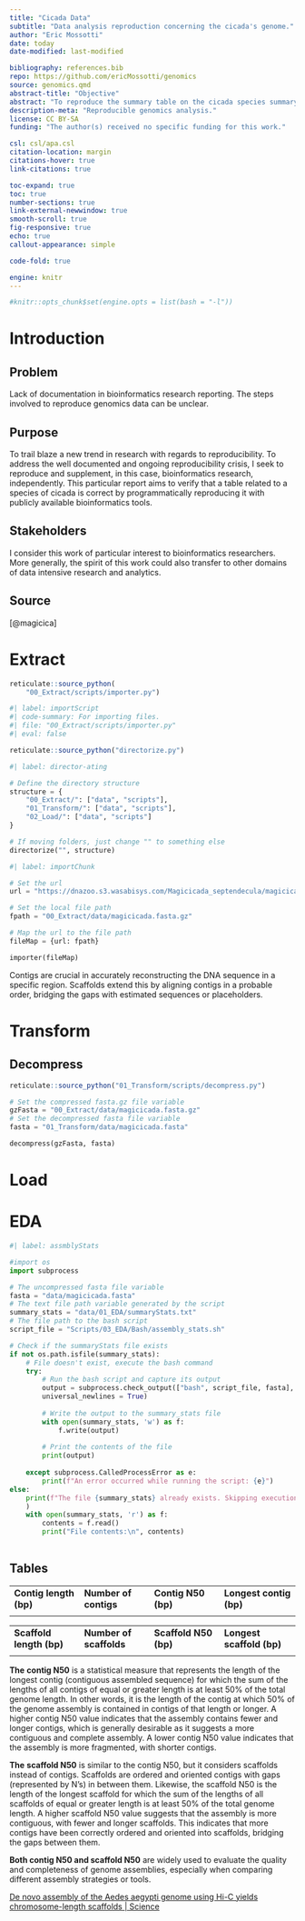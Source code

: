 ```yaml
---
title: "Cicada Data"
subtitle: "Data analysis reproduction concerning the cicada's genome."
author: "Eric Mossotti"
date: today
date-modified: last-modified

bibliography: references.bib
repo: https://github.com/ericMossotti/genomics
source: genomics.qmd
abstract-title: "Objective"
abstract: "To reproduce the summary table on the cicada species summary statistics table."
description-meta: "Reproducible genomics analysis."
license: CC BY-SA
funding: "The author(s) received no specific funding for this work."

csl: csl/apa.csl
citation-location: margin
citations-hover: true
link-citations: true

toc-expand: true
toc: true
number-sections: true
link-external-newwindow: true
smooth-scroll: true
fig-responsive: true
echo: true
callout-appearance: simple

code-fold: true

engine: knitr
---
```


```r
#knitr::opts_chunk$set(engine.opts = list(bash = "-l"))
```

# Introduction

## Problem

Lack of documentation in bioinformatics research reporting. The steps involved to reproduce genomics data can be unclear.

## Purpose

To trail blaze a new trend in research with regards to reproducibility. To address the well documented and ongoing reproducibility crisis, I seek to reproduce and supplement, in this case, bioinformatics research, independently. This particular report aims to verify that a table related to a species of cicada is correct by programmatically reproducing it with publicly available bioinformatics tools.

## Stakeholders

I consider this work of particular interest to bioinformatics researchers. More generally, the spirit of this work could also transfer to other domains of data intensive research and analytics.

## Source

[@magicica]

# Extract

```r

reticulate::source_python(
    "00_Extract/scripts/importer.py")
```

```python
#| label: importScript
#| code-summary: For importing files.
#| file: "00_Extract/scripts/importer.py"
#| eval: false 

```

```r

reticulate::source_python("directorize.py")
```

```python
#| label: director-ating

# Define the directory structure
structure = {
    "00_Extract/": ["data", "scripts"],
    "01_Transform/": ["data", "scripts"],
    "02_Load/": ["data", "scripts"]
}

# If moving folders, just change "" to something else
directorize("", structure)
```

```python
#| label: importChunk

# Set the url
url = "https://dnazoo.s3.wasabisys.com/Magicicada_septendecula/magicicada_hifiasm.asm.bp.p_ctg_HiC.fasta.gz"

# Set the local file path
fpath = "00_Extract/data/magicicada.fasta.gz"

# Map the url to the file path
fileMap = {url: fpath}

importer(fileMap)
```

Contigs are crucial in accurately reconstructing the DNA sequence in a specific region. Scaffolds extend this by aligning contigs in a probable order, bridging the gaps with estimated sequences or placeholders.

# Transform

## Decompress

```r
reticulate::source_python("01_Transform/scripts/decompress.py")
```

```python

# Set the compressed fasta.gz file variable
gzFasta = "00_Extract/data/magicicada.fasta.gz"
# Set the decompressed fasta file variable
fasta = "01_Transform/data/magicicada.fasta"

decompress(gzFasta, fasta)
```

# Load

# EDA

```python
#| label: assmblyStats

#import os
import subprocess

# The uncompressed fasta file variable
fasta = "data/magicicada.fasta"
# The text file path variable generated by the script
summary_stats = "data/01_EDA/summaryStats.txt"
# The file path to the bash script
script_file = "Scripts/03_EDA/Bash/assembly_stats.sh"

# Check if the summaryStats file exists
if not os.path.isfile(summary_stats):
    # File doesn't exist, execute the bash command
    try:
        # Run the bash script and capture its output
        output = subprocess.check_output(["bash", script_file, fasta],
        universal_newlines = True)
        
        # Write the output to the summary_stats file
        with open(summary_stats, 'w') as f:
            f.write(output)
        
        # Print the contents of the file
        print(output)
        
    except subprocess.CalledProcessError as e:
        print(f"An error occurred while running the script: {e}")
else:
    print(f"The file {summary_stats} already exists. Skipping execution.\n"
    )
    with open(summary_stats, 'r') as f:
        contents = f.read()
        print("File contents:\n", contents)
    
```

## Tables

|                        |                       |                     |                         |
|------------------|------------------|------------------|-------------------|
| **Contig length (bp)** | **Number of contigs** | **Contig N50 (bp)** | **Longest contig (bp)** |
|                        |                       |                     |                         |

|                          |                         |                       |                           |
|------------------|------------------|------------------|-------------------|
| **Scaffold length (bp)** | **Number of scaffolds** | **Scaffold N50 (bp)** | **Longest scaffold (bp)** |
|                          |                         |                       |                           |

**The** **contig N50** is a statistical measure that represents the length of the longest contig (contiguous assembled sequence) for which the sum of the lengths of all contigs of equal or greater length is at least 50% of the total genome length. In other words, it is the length of the contig at which 50% of the genome assembly is contained in contigs of that length or longer. A higher contig N50 value indicates that the assembly contains fewer and longer contigs, which is generally desirable as it suggests a more contiguous and complete assembly. A lower contig N50 value indicates that the assembly is more fragmented, with shorter contigs.

**The** **scaffold N50** is similar to the contig N50, but it considers scaffolds instead of contigs. Scaffolds are ordered and oriented contigs with gaps (represented by N's) in between them. Likewise, the scaffold N50 is the length of the longest scaffold for which the sum of the lengths of all scaffolds of equal or greater length is at least 50% of the total genome length. A higher scaffold N50 value suggests that the assembly is more contiguous, with fewer and longer scaffolds. This indicates that more contigs have been correctly ordered and oriented into scaffolds, bridging the gaps between them.

**Both contig N50 and scaffold N50** are widely used to evaluate the quality and completeness of genome assemblies, especially when comparing different assembly strategies or tools.

[De novo assembly of the Aedes aegypti genome using Hi-C yields chromosome-length scaffolds \| Science](https://www.science.org/doi/10.1126/science.aal3327)

```mermaid

```
